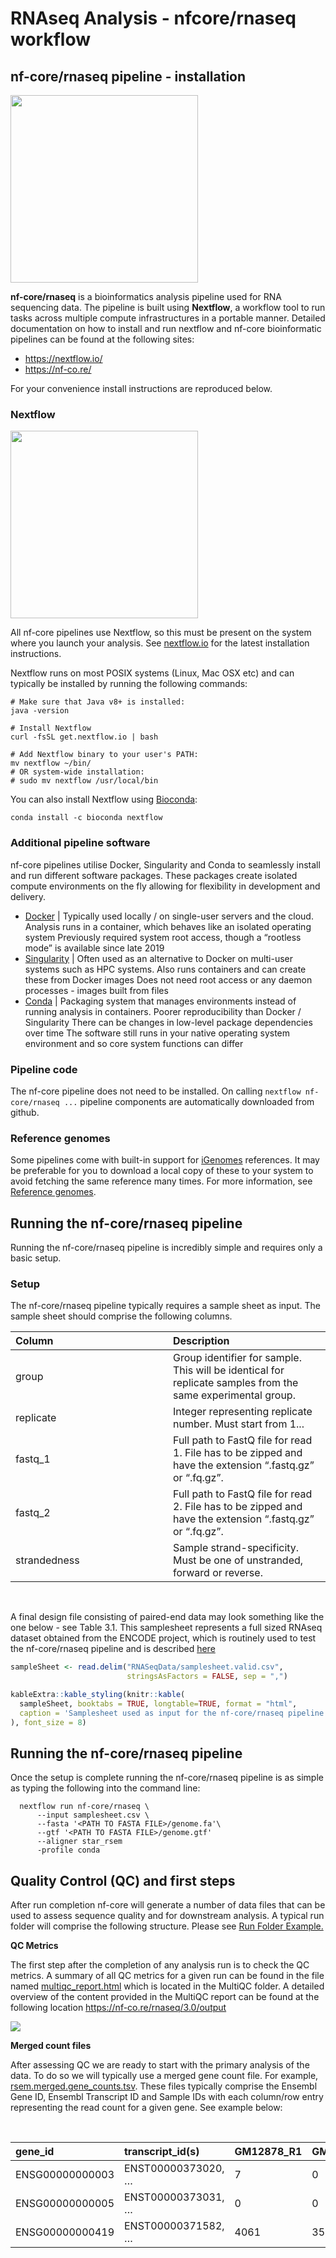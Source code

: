 # RNAseq Analysis - nfcore/rnaseq workflow

## nf-core/rnaseq pipeline - installation

<a href="https://nf-co.re/"><img src="./images/nf-core-logo.svg" width="300"></a>

__nf-core/rnaseq__ is a bioinformatics analysis pipeline used for RNA sequencing data. The pipeline is built using __Nextflow__, a workflow tool to run tasks across multiple compute infrastructures in a portable manner. Detailed documentation on how to install and run nextflow and nf-core bioinformatic pipelines can be found at the following sites:

- [https://nextflow.io/](https://nextflow.io/)
- [https://nf-co.re/](https://nf-co.re/)


For your convenience install instructions are reproduced below.


### Nextflow

<a href="https://nextflow.io/"><img src="./images/nextflow2014_no-bg.png" width="300"></a>


All nf-core pipelines use Nextflow, so this must be present on the system where you launch your analysis. See [nextflow.io](https://nextflow.io/) for the latest installation instructions.

Nextflow runs on most POSIX systems (Linux, Mac OSX etc) and can typically be installed by running the following commands:

```
# Make sure that Java v8+ is installed:
java -version

# Install Nextflow
curl -fsSL get.nextflow.io | bash

# Add Nextflow binary to your user's PATH:
mv nextflow ~/bin/
# OR system-wide installation:
# sudo mv nextflow /usr/local/bin
```

You can also install Nextflow using [Bioconda](https://bioconda.github.io/):

```
conda install -c bioconda nextflow
```

### Additional pipeline software

nf-core pipelines utilise Docker, Singularity and Conda to seamlessly install and run different software packages. These packages create isolated compute environments on the fly allowing for flexibility in development and delivery.

 - [Docker](https://docs.docker.com/get-docker/) | 
        Typically used locally / on single-user servers and the cloud.
        Analysis runs in a container, which behaves like an isolated operating system
        Previously required system root access, though a "rootless mode" is available since late 2019
 - [Singularity](https://sylabs.io/docs/) | 
        Often used as an alternative to Docker on multi-user systems such as HPC systems.
        Also runs containers and can create these from Docker images
        Does not need root access or any daemon processes - images built from files
- [Conda](https://docs.conda.io/en/latest/) | 
        Packaging system that manages environments instead of running analysis in containers.
        Poorer reproducibility than Docker / Singularity
            There can be changes in low-level package dependencies over time
            The software still runs in your native operating system environment and so core system functions can differ



### Pipeline code

The nf-core pipeline does not need to be installed. On calling  `nextflow nf-core/rnaseq ...` pipeline components are automatically downloaded from github.


### Reference genomes

Some pipelines come with built-in support for [iGenomes](https://ewels.github.io/AWS-iGenomes) references. It may be preferable for you to download a local copy of these to your system to avoid fetching the same reference many times. For more information, see [Reference genomes](https://nf-co.re/usage/reference_genomes.md).



## Running the nf-core/rnaseq pipeline

Running the nf-core/rnaseq pipeline is incredibly simple and requires only a basic setup.


### Setup


The nf-core/rnaseq pipeline typically requires a sample sheet as input. The sample sheet should comprise the following columns.


|Column| 	Description|
|:--|:--|
|group|Group identifier for sample. This will be identical for replicate samples from the same experimental group.|
|replicate| Integer representing replicate number. Must start from 1..<number of replicates>.|
|fastq_1| 	Full path to FastQ file for read 1. File has to be zipped and have the extension ".fastq.gz" or ".fq.gz".|
|fastq_2| 	Full path to FastQ file for read 2. File has to be zipped and have the extension ".fastq.gz" or ".fq.gz".|
|strandedness| 	Sample strand-specificity. Must be one of unstranded, forward or reverse.|


<br>


A final design file consisting of paired-end data may look something like the one below - see Table 3.1. This samplesheet represents a full sized RNAseq dataset obtained from the ENCODE project, which is routinely used to test the nf-core/rnaseq pipeline and is described [here](https://github.com/nf-core/test-datasets/tree/rnaseq#full-test-dataset-origin)



```r

sampleSheet <- read.delim("RNASeqData/samplesheet.valid.csv", 
                          stringsAsFactors = FALSE, sep = ",")

kableExtra::kable_styling(knitr::kable(
  sampleSheet, booktabs = TRUE, longtable=TRUE, format = "html",
  caption = 'Samplesheet used as input for the nf-core/rnaseq pipeline'
), font_size = 8)


```

## Running the nf-core/rnaseq pipeline

Once the setup is complete running the nf-core/rnaseq pipeline is as simple as typing the following into the command line:



```
  nextflow run nf-core/rnaseq \
      --input samplesheet.csv \
      --fasta '<PATH TO FASTA FILE>/genome.fa'\
      --gtf '<PATH TO FASTA FILE>/genome.gtf'
      --aligner star_rsem
      -profile conda
```



## Quality Control (QC) and first steps


After run completion nf-core will generate a number of data files that can be used to assess sequence quality and for downstream analysis. A typical run folder will comprise the following structure. Please see [Run Folder Example.](https://nf-co.re/rnaseq/results#rnaseq/results-3643a94411b65f42bce5357c5015603099556ad9/star_rsem/)

**QC Metrics**


The first step after the completion of any analysis run is to check the QC metrics. A summary of all  QC metrics for a given run can be found in the file named [multiqc_report.html](RNASeqData/multiqc_report.html) which is located in the MultiQC folder. A detailed overview of the content provided in the MultiQC report can be found at the following location [https://nf-co.re/rnaseq/3.0/output](https://nf-co.re/rnaseq/3.0/output)

<a href="./RNASeqData/multiqc_report.html"><img src="./images/MultiQC.png"></a>


**Merged count files**

After assessing QC we are ready to start with the primary analysis of the data. To do so we will typically use a merged gene count file. For example, [rsem.merged.gene_counts.tsv](RNASeqData/rsem.merged.gene_counts.tsv). These files typically comprise the Ensembl Gene ID, Ensembl Transcript ID and Sample IDs with each column/row entry representing the read count for a given gene. See example below:

<br>

|gene_id|	transcript_id(s)|	GM12878_R1|	GM12878_R2|	H1_R1|	H1_R2|
|:--|:--|:--|:--|:--|:--|:--|:--|
|ENSG00000000003|	ENST00000373020, ...|	7|	0|	8299|	4390|
|ENSG00000000005|	ENST00000373031, ...|	0|	0|	69|	30|		
|ENSG00000000419|	ENST00000371582, ...|	4061|	3582|	1885|	796|
